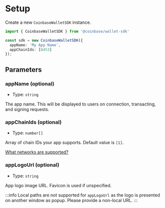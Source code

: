 # Setup 
Create a new `CoinbaseWalletSDK` instance. 

```ts twoslash
import { CoinbaseWalletSDK } from '@coinbase/wallet-sdk'

const sdk = new CoinbaseWalletSDK({
  appName: 'My App Name',
  appChainIds: [8453]
});
```

## Parameters 
### appName (optional)
- Type: `string`

The app name. This will be displayed to users on connection, transacting, and signing requests.

### appChainIds (optional)
- Type: `number[]`

Array of chain IDs your app supports. Default value is `[1]`.

[What networks are supported?](/FAQ#what-networks-are-supported)

### appLogoUrl (optional)
- Type: `string`

App logo image URL. Favicon is used if unspecified.

:::info
Local paths are not supported for `appLogoUrl` as the logo is presented on another window as popup. Please provide a non-local URL.
:::

